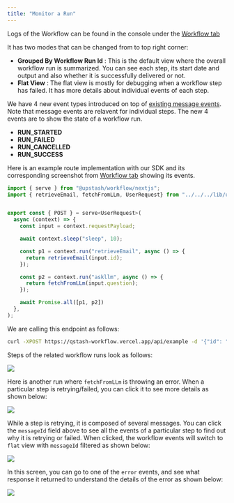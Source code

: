 ```yaml
---
title: "Monitor a Run"
---
```



Logs of the Workflow can be found in the console under the [Workflow tab](https://console.upstash.com/qstash?tab=workflows)

It has two modes that can be changed from to top right corner: 
- **Grouped By Workflow Run Id** : This is the default view where the overall workflow run is summarized. You can see each step, its start date and output and also whether it is successfully delivered or not. 
- **Flat View** : The flat view is mostly for debugging when a workflow step has failed. It has more details about individual 
events of each step. 

We have 4 new event types introduced on top of [existing message events](/qstash/howto/debug-logs). Note that message events are relavent for individual steps. 
The new 4 events are to show the state of a workflow run. 

- **RUN_STARTED**
- **RUN_FAILED** 
- **RUN_CANCELLED**
- **RUN_SUCCESS**

Here is an example route implementation with our SDK and its corresponding screenshot from [Workflow tab]() showing its events.

```javascript
import { serve } from "@upstash/workflow/nextjs";
import { retrieveEmail, fetchFromLLm, UserRequest} from "../../../lib/util";


export const { POST } = serve<UserRequest>(
  async (context) => {
    const input = context.requestPayload;

    await context.sleep("sleep", 10);

    const p1 = context.run("retrieveEmail", async () => {
      return retrieveEmail(input.id);
    });

    const p2 = context.run("askllm", async () => {
      return fetchFromLLm(input.question);
    });

    await Promise.all([p1, p2])
  },
);
```

We are calling this endpoint as follows:
```bash 
curl -XPOST https://qstash-workflow.vercel.app/api/example -d '{"id": "id_123", "question": "what is the meaning of life?"}'
```

Steps of the related workflow runs look as follows:

<Frame>
  <img src="/img/qstash/qstash-workflows.png" />
</Frame>

Here is another run where `fetchFromLLm` is throwing an error. 
When a particular step is retrying/failed, you can click it to see more details as shown below:

<Frame>
  <img src="/img/qstash/qstash-workflows-step-detail.png" />
</Frame>

While a step is retrying, it is composed of several messages. You can click the `messageId` field above to 
see all the events of a particular step to find out why it is retrying or failed. 
When clicked, the workflow events will switch to `flat` view with `messageId` filtered as shown below:

<Frame>
  <img src="/img/qstash/qstash-workflows-flat.png" />
</Frame>

In this screen, you can go to one of the `error` events, and see what response it returned to understand 
the details of the error as shown below:

<Frame>
  <img src="/img/qstash/qstash-workflows-error-detail.png" />
</Frame>

